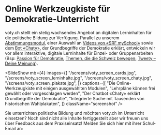 
# Online Werkzeugkiste für Demokratie-Unterricht

<!-- Teaser: voty.ch stellt ein wachsendes Angebot an digitalen Lerninhalten für die politischen Bildung
zur Verfügung. Neben einer Auswahl an Videos von SRF mySchool und dem Bot «Chaty», der
Grundbegriffe der Demokratie erklärt, stehen vor allem interaktive Tools (Einzel- oder
Gruppenarbeiten) im Vordergrund. -->

voty.ch stellt ein stetig wachsendes Angebot an digitalen Lerninhalten für die politische Bildung zur Verfügung.
Parallel zu unserem <A href="/abstimmung" target="content">Abstimmungsmodul</A>, einer Auswahl an <A href="/cards/" target="content">Videos von «SRF mySchool»</A> sowie dem <A href="/cards/chaty_griechenland" target="content">Bot «Chaty»</A>,
der Grundbegriffe der Demokratie erklärt, entwickeln wir vor allem interaktive, digitale Lerninhalte
für Einzel- oder Gruppenarbeiten (Bsp: <A href="/cards/passion"  target="content">Passion für Demokratie</A>, <A href="/cards/swissvotes_themen" target="content">Themen, die die Schweiz bewegen</A>, <A href="/cards/tweety" target="content">Tweety – Deine Meinung</A>).

<SlideShow
  mb={4}
  images={[
    "/screens/voty_screen_cards.jpg",
    "/screens/voty_screen_lerninhalte.jpg",
    "/screens/voty_screen_chaty.jpg",
    "/screens/voty_screen_plakate.jpg",
  ]}
  captions={[
    "Die Online-Werkzeugkiste mit einigen ausgewählten Modulen",
    "Lehrpläne können frei gewählt oder vorgeschlagen werden",
    "Der Chatbot «Chaty» erklärt Grundbegriffe der Demokratie",
    "Integrierte Suche mit Tausenden von historischen Wahlplakaten",
  ]}
  className="screenshot"
/>

<Info type="info" py={3}>
  Sie unterrichten politische Bildung und möchten voty.ch im Unterricht
  einsetzen? Noch sind nicht alle Inhalte fertiggestellt aber wir freuen uns
  über Feedback aus dem Praxiseinsatz! Melden Sie sich hier mit ihrer
  Schul-Email an:
  <br />
  <br />
  <NewsletterSlim campaign="Lernen" />
</Info>
